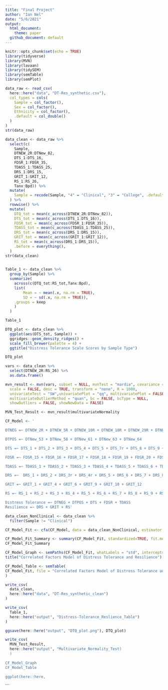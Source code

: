 ```yaml
---
title: "Final Project"
author: "Ian Nel"
date: "5/6/2021"
output: 
  html_document:
    theme: paper
  github_document: default 
---
```


```r
knitr::opts_chunk$set(echo = TRUE)
library(tidyverse)
library(MVN)
library(lavaan)
library(tidySEM)
library(semTable)
library(semPlot)
```

```r
data_raw <- read_csv(
  here::here("data", "DT-Res_synthetic.csv"),
  col_types = cols(
    Sample = col_factor(),
    Sex = col_factor(),
    Ethnicity = col_factor(),
    .default = col_double()
  )
)
str(data_raw)
```

```r

data_clean <- data_raw %>%
  select(c(
    Sample, 
    DTNEW_2R:DTNew_82, 
    DTS_1:DTS_16, 
    FDSR_1:FDSR_35, 
    TDASS_1:TDASS_25, 
    DRS_1:DRS_15,
    GRIT_1:GRIT_12,
    RS_1:RS_26,
    Tanx:Bpd)) %>% 
  mutate(
    Sample = recode(Sample, "4" = "Clinical", "3" = "College", .default = "Community")
  ) %>% 
  rowwise() %>% 
  mutate(
    DTQ_tot = mean(c_across(DTNEW_2R:DTNew_82)),
    DTS_tot = mean(c_across(DTS_1:DTS_16)),
    FDSR_tot = mean(c_across(FDSR_1:FDSR_35)),
    TDASS_tot = mean(c_across(TDASS_1:TDASS_25)),
    DRS_tot = mean(c_across(DRS_1:DRS_15)),
    GRIT_tot = mean(c_across(GRIT_1:GRIT_12)),
    RS_tot = mean(c_across(DRS_1:DRS_15)),
    .before = everything(),
  ) 
str(data_clean)
  
```
```r
Table_1 <- data_clean %>%
  group_by(Sample) %>% 
  summarize(
    across(c(DTQ_tot:RS_tot,Tanx:Bpd), 
    list(
        Mean = ~ mean(.x, na.rm = TRUE),
        SD = ~ sd(.x, na.rm = TRUE)),
    .groups = keep
    )
  )

Table_1
```


```r

DTQ_plot <- data_clean %>%
  ggplot(aes(DTS_tot, Sample)) +
  ggridges::geom_density_ridges() +
  scale_fill_brewer(palette = 4) +
  ggtitle("Distress Tolerance Scale Scores by Sample Type")

DTQ_plot
```


```r
vars <- data_clean %>% 
  select(DTNEW_2R:RS_26) %>% 
  as.data.frame()

mvn_result <- mvn(vars, subset = NULL, mvnTest = "mardia", covariance = TRUE, tol = 1e-25, alpha = 0.5,
  scale = FALSE, desc = TRUE, transform = "none", R = 1000,
  univariateTest = "SW",univariatePlot = "qq", multivariatePlot = FALSE,
  multivariateOutlierMethod = "quan", bc = FALSE, bcType = NULL,
  showOutliers = FALSE, showNewData = FALSE)

MVN_Test_Result <- mvn_result$multivariateNormality
```


```r
CF_Model <- '

DTNEG =~ DTNEW_2R + DTNEW_5R + DTNEW_10R + DTNEW_18R + DTNEW_29R + DTNEW_47R 

DTPOS =~ DTNew_53 + DTNew_58 + DTNew_61 + DTNew_63 + DTNew_64

DTS =~ DTS_1 + DTS_2 + DTS_3 + DTS_4 + DTS_5 + DTS_7r + DTS_8 + DTS_9 + DTS_10 + DTS_11 + DTS_12 + DTS_13 +         DTS_14 + DTS_16

FDSR =~ FDSR_15 + FDSR_16 + FDSR_17 + FDSR_18 + FDSR_19 + FDSR_20 + FDSR_21 + FDSR_22 + FDSR_23 + FDSR_24 +          FDSR_25 + FDSR_26 + FDSR_27 + FDSR_28 + FDSR_29 + FDSR_30 + FDSR_31 + FDSR_32 + FDSR_33 + FDSR_34 +          FDSR_35

TDASS =~ TDASS_1 + TDASS_2 + TDASS_3 + TDASS_4 + TDASS_5 + TDASS_6 + TDASS_7 + TDASS_8 + TDASS_9 + TDASS_10 +         TDASS_11 + TDASS_12 + TDASS_13 + TDASS_14 + TDASS_15 + TDASS_16 + TDASS_17 + TDASS_18 + TDASS_19 +           TDASS_20 + TDASS_21 + TDASS_22 + TDASS_23 + TDASS_24 + TDASS_25

DRS =~  DRS_1 + DRS_2 + DRS_3r + DRS_4r + DRS_5 + DRS_6 + DRS_7 + DRS_8r + DRS_9 + DRS_10 + DRS_11r + DRS_12         + DRS_13r + DRS_14r + DRS_15

GRIT =~ GRIT_1 + GRIT_4 + GRIT_6 + GRIT_9 + GRIT_10 + GRIT_12

RS =~ RS_1 + RS_2 + RS_3 + RS_4 + RS_5 + RS_6 + RS_7 + RS_8 + RS_9 + RS_10 + RS_11 + RS_12 + RS_13 + RS_14 +       RS_15 + RS_16 + RS_17 + RS_18 + RS_19 + RS_20 + RS_21 + RS_22 + RS_23 + RS_24 + RS_25 + RS_26

Distress Tolerance =~ DTNEG + DTPOS + DTS + FDSR + TDASS 
Resilience =~ DRS + GRIT + RS'

data_clean_NonClinical <- data_clean %>% 
  filter(Sample != "Clinical")

CF_Model_Fit <- cfa(CF_Model, data = data_clean_NonClinical, estimator = "ML", missing = "fiml", std.lv= TRUE)

CF_Model_Fit_Summary <- summary(CF_Model_Fit, standardized=TRUE, fit.measures=TRUE)
CF_Model_Fit_Summary 
```

```r

CF_Model_Graph <- semPaths(CF_Model_Fit, whatLabels = "std", intercepts = FALSE, layout = "tree2", edge.color = "black")
title("Correlated Factors Model of Distress Tolerance and Resilience")

```

```r
CF_Model_Table <- semTable(
CF_Model_Fit, file = "Correlated Factors Model of Distress Tolerance and Resilience", paramSets = c("loadings", "fits"), paramSetLabels = c("loadings"= "Factor Loadings", "fits" = "Fit Indices"), columns = c(est = "Estimate", se = "SE", p = "p", "eststars" = "Significance"), fits = c("npar", "fmin", "chisq", "df", "pvalue", "baseline.chisq", "baseline.df", "baseline.pvalue", "cfi", "tli", "aic", "bic", "ntotal", "rmsea", "rmsea.ci.lower", "rmsea.ci.upper", "rmsea.pvalue", "srmr"), fitLabels = NULL, type = "latex", print.results = FALSE, alpha = c(0.05, 0.01, 0.001)
)
```


```r
write_csv(
  data_clean,
  here::here("data", "DT-Res_synthetic_clean")
)

write_csv(
  Table_1,
  here::here("output", "Distress-Tolerance_Reslience_Table")
)

ggsave(here::here("output", "DTQ_plot.png"), DTQ_plot)

write_csv(
  MVN_Test_Result,
  here::here("output", "Multivariate_Normality_Test)
  )
  
CF_Model_Graph
CF_Model_Table

ggplot(here::here,
```
```
